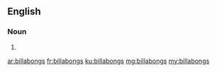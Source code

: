 ==English==

===Noun===
{{head|en|plural}}

# {{plural of|billabong|lang=en|nocat=1}}

[[ar:billabongs]]
[[fr:billabongs]]
[[ku:billabongs]]
[[mg:billabongs]]
[[my:billabongs]]
